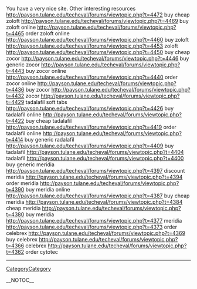 You have a very nice site. Other interesting resources http://payson.tulane.edu/techeval/forums/viewtopic.php?t=4472 buy cheap zoloft
http://payson.tulane.edu/techeval/forums/viewtopic.php?t=4469 buy zoloft online
http://payson.tulane.edu/techeval/forums/viewtopic.php?t=4465 order zoloft online
http://payson.tulane.edu/techeval/forums/viewtopic.php?t=4460 buy zoloft
http://payson.tulane.edu/techeval/forums/viewtopic.php?t=4453 zoloft
http://payson.tulane.edu/techeval/forums/viewtopic.php?t=4450 buy cheap zocor
http://payson.tulane.edu/techeval/forums/viewtopic.php?t=4446 buy generic zocor
http://payson.tulane.edu/techeval/forums/viewtopic.php?t=4443 buy zocor online
http://payson.tulane.edu/techeval/forums/viewtopic.php?t=4440 order zocor online
http://payson.tulane.edu/techeval/forums/viewtopic.php?t=4436 buy zocor
http://payson.tulane.edu/techeval/forums/viewtopic.php?t=4432 zocor
http://payson.tulane.edu/techeval/forums/viewtopic.php?t=4429 tadalafil soft tabs
http://payson.tulane.edu/techeval/forums/viewtopic.php?t=4426 buy tadalafil online
http://payson.tulane.edu/techeval/forums/viewtopic.php?t=4422 buy cheap tadalafil
http://payson.tulane.edu/techeval/forums/viewtopic.php?t=4419 order tadalafil online
http://payson.tulane.edu/techeval/forums/viewtopic.php?t=4414 buy generic radalafil
http://payson.tulane.edu/techeval/forums/viewtopic.php?t=4409 buy tadalafil
http://payson.tulane.edu/techeval/forums/viewtopic.php?t=4404 tadalafil
http://payson.tulane.edu/techeval/forums/viewtopic.php?t=4400 buy generic meridia
http://payson.tulane.edu/techeval/forums/viewtopic.php?t=4397 discount meridia
http://payson.tulane.edu/techeval/forums/viewtopic.php?t=4394 order meridia
http://payson.tulane.edu/techeval/forums/viewtopic.php?t=4390 buy meridia online
http://payson.tulane.edu/techeval/forums/viewtopic.php?t=4387 buy cheap meridia
http://payson.tulane.edu/techeval/forums/viewtopic.php?t=4384 cheap meridia
http://payson.tulane.edu/techeval/forums/viewtopic.php?t=4380 buy meridia
http://payson.tulane.edu/techeval/forums/viewtopic.php?t=4377 meridia
http://payson.tulane.edu/techeval/forums/viewtopic.php?t=4373 order celebrex
http://payson.tulane.edu/techeval/forums/viewtopic.php?t=4369 buy celebrex
http://payson.tulane.edu/techeval/forums/viewtopic.php?t=4366 celebrex
http://payson.tulane.edu/techeval/forums/viewtopic.php?t=4362 order cytotec
----
[[CategoryCategory]]

__NOTOC__
